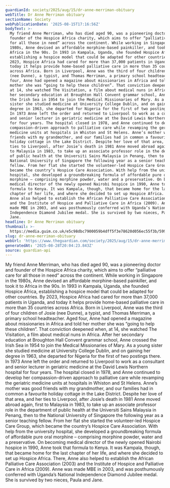 ```yaml
---
guardianId: society/2025/aug/15/dr-anne-merriman-obituary
webTitle: Dr Anne Merriman obituary
sectionName: Society
webPublicationDate: '2025-08-15T17:16:56Z'
bodyText: >-
  My friend Anne Merriman, who has died aged 90, was a pioneering doctor and
  founder of the Hospice Africa charity, which aims to offer “palliative care
  for all those in need” across the continent. While working in Singapore in the
  1980s, Anne devised an affordable morphine-based painkiller, and took it to
  Africa in the 90s. In 1993 in Kampala, Uganda, she founded Hospice Africa,
  establishing a hospice model that could be adapted for other countries. By
  2023, Hospice Africa had cared for more than 37,000 patients in Uganda, and
  today it helps provide home-based palliative care in more than 35 countries
  across Africa. Born in Liverpool, Anne was the third of four children of Josie
  (nee Dunne), a typist, and Thomas Merriman, a primary school headteacher. Aged
  four, Anne had opened a magazine about missionaries in Africa and told her
  mother she was “going to help these children”. That conviction deepened when,
  at 14, she watched The Visitation, a film about medical nuns in Africa. After
  her secondary education at Broughton Hall Convent grammar school, Anne crossed
  the Irish Sea in 1954 to join the Medical Missionaries of Mary. As a young
  sister she studied medicine at University College Dublin, and on gaining her
  degree in 1963, she departed for Nigeria for the first of two postings there.
  In 1973 Anne left the order and returned to Liverpool to work as a consultant
  and senior lecturer in geriatric medicine at the David Lewis Northern hospital
  for four years. The hospital closed in 1978, and Anne continued to develop her
  compassion-driven approach to palliative care while revamping the geriatric
  medicine units at hospitals in Whiston and St Helens. Anne’s mother was good
  friends with my grandmother, and our families had in common a favourite
  holiday cottage in the Lake District. Despite her love of that area, and her
  ties to Liverpool, after Josie’s death in 1981 Anne moved abroad again, first
  to Malaysia in 1983, to take up an associate professor role in the department
  of public health at the Universiti Sains Malaysia in Penang, then to the
  National University of Singapore the following year as a senior teaching
  fellow. From her flat she started the volunteer-led Hospice Care Group, which
  became the country’s Hospice Care Association. With help from the university
  hospital, she developed a groundbreaking formula of affordable pure oral
  morphine – comprising morphine powder, water and a preservative. On becoming
  medical director of the newly opened Nairobi hospice in 1990, Anne took that
  formula to Kenya. It was Kampala, though, that became home for the last
  chapter of her life, and where she decided to set up Hospice Africa. There,
  Anne also helped to establish the African Palliative Care Association (2003)
  and the Institute of Hospice and Palliative Care in Africa (2009). Anne was
  made MBE in 2003, and was posthumously conferred with Uganda’s National
  Independence Diamond Jubilee medal. She is survived by two nieces, Paula and
  Jane.
headline: Dr Anne Merriman obituary
thumbnail: >-
  https://media.guim.co.uk/e5c98dbc7900059b4dff5f3e78620d056ec55f3b/599_0_5600_4480/500.jpg
slug: dr-anne-merriman-obituary
webUrl: 'https://www.theguardian.com/society/2025/aug/15/dr-anne-merriman-obituary'
generatedAt: '2025-08-28T20:04:23.843Z'
source: guardian-api
---
```

My friend Anne Merriman, who has died aged 90, was a pioneering doctor and founder of the Hospice Africa charity, which aims to offer “palliative care for all those in need” across the continent. While working in Singapore in the 1980s, Anne devised an affordable morphine-based painkiller, and took it to Africa in the 90s. In 1993 in Kampala, Uganda, she founded Hospice Africa, establishing a hospice model that could be adapted for other countries. By 2023, Hospice Africa had cared for more than 37,000 patients in Uganda, and today it helps provide home-based palliative care in more than 35 countries across Africa. Born in Liverpool, Anne was the third of four children of Josie (nee Dunne), a typist, and Thomas Merriman, a primary school headteacher. Aged four, Anne had opened a magazine about missionaries in Africa and told her mother she was “going to help these children”. That conviction deepened when, at 14, she watched The Visitation, a film about medical nuns in Africa. After her secondary education at Broughton Hall Convent grammar school, Anne crossed the Irish Sea in 1954 to join the Medical Missionaries of Mary. As a young sister she studied medicine at University College Dublin, and on gaining her degree in 1963, she departed for Nigeria for the first of two postings there. In 1973 Anne left the order and returned to Liverpool to work as a consultant and senior lecturer in geriatric medicine at the David Lewis Northern hospital for four years. The hospital closed in 1978, and Anne continued to develop her compassion-driven approach to palliative care while revamping the geriatric medicine units at hospitals in Whiston and St Helens. Anne’s mother was good friends with my grandmother, and our families had in common a favourite holiday cottage in the Lake District. Despite her love of that area, and her ties to Liverpool, after Josie’s death in 1981 Anne moved abroad again, first to Malaysia in 1983, to take up an associate professor role in the department of public health at the Universiti Sains Malaysia in Penang, then to the National University of Singapore the following year as a senior teaching fellow. From her flat she started the volunteer-led Hospice Care Group, which became the country’s Hospice Care Association. With help from the university hospital, she developed a groundbreaking formula of affordable pure oral morphine – comprising morphine powder, water and a preservative. On becoming medical director of the newly opened Nairobi hospice in 1990, Anne took that formula to Kenya. It was Kampala, though, that became home for the last chapter of her life, and where she decided to set up Hospice Africa. There, Anne also helped to establish the African Palliative Care Association (2003) and the Institute of Hospice and Palliative Care in Africa (2009). Anne was made MBE in 2003, and was posthumously conferred with Uganda’s National Independence Diamond Jubilee medal. She is survived by two nieces, Paula and Jane.
